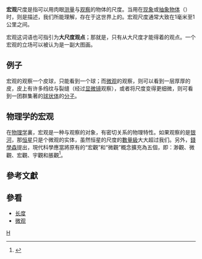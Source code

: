 {{noteTA
|G1=物理學
}}
'''宏观'''尺度是指可以用肉眼[[量度|测量]]与[[观察|观察]]的物体的尺度。当用在[[现象|现象]]或[[抽象物体|抽象物体]]（{{lang|en|abstract object}}）时，则是描述，我们所能理解，存在于这世界上的。宏观尺度通常大致在1毫米至1公里之间。

宏观这词语也可指引为'''大尺度观点'''；那就是，只有从大尺度才能得着的观点。一个宏观的立场可以被认为是一副大图画。

== 例子 ==
宏观的观察一个皮球，只能看到一个球；而[[顯微鏡|微观]]的观察，则可以看到一层厚厚的皮，皮上有许多绉纹与裂缝（经过[[显微镜|显微镜]]观察），或者将尺度变得更细微，则可看到一团群集著的[[球_(数学)|球状体]]的[[分子|分子]]。

== 物理学的宏观 ==
在[[物理学|物理学]]裏，宏观是一种与观察的对象，有密切关系的物理特性。如果观察的是[[银河|银河]]，那[[恒星|恒星]]只是个微观的实体，虽然恒星的尺度的[[數量級|數量級]]大大超过我们。另外，[[錢學森|錢學森]]提出，現代科學應當將原有的“宏觀”和“微觀”概念擴充為五個，即：渺觀、微觀、宏觀、宇觀和脹觀<ref>{{Cite journal|author=杨克中|year=1986|title=对钱学森的自然观的理解和新科学革命的展望|journal=大學科技|url=http://www.cnki.com.cn/Article/CJFDTotal-JXWL198704018.htm|language=zh-cn|access-date=2013-04-02|archive-date=2016-03-04|archive-url=https://web.archive.org/web/20160304080809/http://www.cnki.com.cn/Article/CJFDTotal-JXWL198704018.htm|dead-url=no}}</ref>。

== 參考文獻 ==
{{reflist}}

== 參看 ==
* [[长度|长度]]
* [[微观|微观]]

[[Category:基本物理概念|H]]